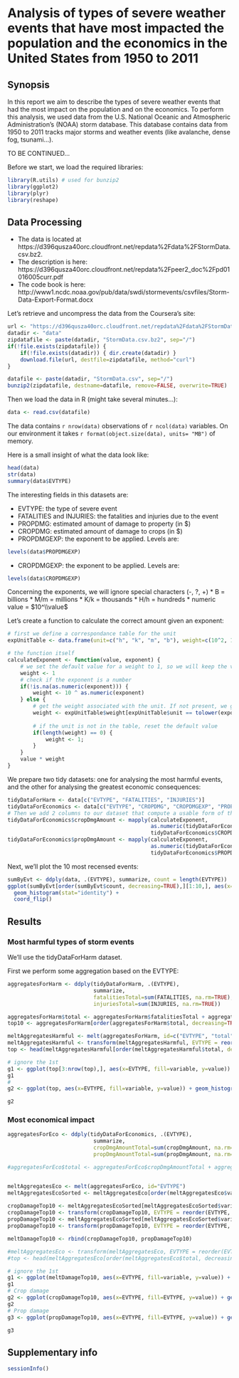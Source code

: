 # Analysis of types of severe weather events that have most impacted the population and the economics in the United States from 1950 to 2011

## Synopsis

In this report we aim to describe the types of severe weather events that had the most impact on the population
and on the economics.
To perform this analysis, we used data from the U.S. National Oceanic and Atmospheric Administration's (NOAA) storm database.
This database contains data from 1950 to 2011 tracks major storms and weather events (like avalanche, dense fog, tsunami...).

TO BE CONTINUED...

Before we start, we load the required libraries:

``` r
library(R.utils) # used for bunzip2
library(ggplot2)
library(plyr)
library(reshape)
```

## Data Processing

* The data is located at https://d396qusza40orc.cloudfront.net/repdata%2Fdata%2FStormData.csv.bz2.
* The description is here: https://d396qusza40orc.cloudfront.net/repdata%2Fpeer2_doc%2Fpd01016005curr.pdf
* The code book is here: http://www1.ncdc.noaa.gov/pub/data/swdi/stormevents/csvfiles/Storm-Data-Export-Format.docx

Let's retrieve and uncompress the data from the Coursera's site:

```r
url <- "https://d396qusza40orc.cloudfront.net/repdata%2Fdata%2FStormData.csv.bz2"
datadir <- "data"
zipdatafile <- paste(datadir, "StormData.csv.bz2", sep="/")
if(!file.exists(zipdatafile)) {
    if(!file.exists(datadir)) { dir.create(datadir) }
    download.file(url, destfile=zipdatafile, method="curl")
}

datafile <- paste(datadir, "StormData.csv", sep="/")
bunzip2(zipdatafile, destname=datafile, remove=FALSE, overwrite=TRUE)
```

Then we load the data in R (might take several minutes...):
```r
data <- read.csv(datafile)
```

The data contains `r nrow(data)` observations of `r ncol(data)` variables. On our environment it takes `r format(object.size(data), units= "MB")` of memory.

Here is a small insight of what the data look like:
```r
head(data)
str(data)
summary(data$EVTYPE)
```

The interesting fields in this datasets are:

* EVTYPE: the type of severe event
* FATALITIES and INJURIES: the fatalities and injuries due to the event
* PROPDMG: estimated amount of damage to property (in $)
* CROPDMG: estimated amount of damage to crops (in $)
* PROPDMGEXP: the exponent to be applied. Levels are:
```r
levels(data$PROPDMGEXP)
```

* CROPDMGEXP: the exponent to be applied. Levels are:
```r
levels(data$CROPDMGEXP)
```

Concerning the exponents, we will ignore special characters (-, ?, +)
* B = billions
* M/m = millions
* K/k = thousands
* H/h = hundreds
* numeric value = $10^\\value$

Let's create a function to calculate the correct amount given an exponent:
```r
# first we define a correspondance table for the unit
expUnitTable <- data.frame(unit=c("h", "k", "m", "b"), weight=c(10^2, 10^3, 10^6, 10^9))

# the function itself
calculateExponent <- function(value, exponent) {
    # we set the default value for a weight to 1, so we will keep the value as is
    weight <- 1
    # check if the exponent is a number
    if(!is.na(as.numeric(exponent))) {
        weight <- 10 ^ as.numeric(exponent)
    } else {
        # get the weight associated with the unit. If not present, we got a numeric(0)
        weight <- expUnitTable$weight[expUnitTable$unit == tolower(exponent)]
        
        # if the unit is not in the table, reset the default value
        if(length(weight) == 0) {
            weight <- 1;
        }
    }
    value * weight
}
```

We prepare two tidy datasets: one for analysing the most harmful events, and the other for analysing
the greatest economic consequences:
```r
tidyDataForHarm <- data[c("EVTYPE", "FATALITIES", "INJURIES")]
tidyDataForEconomics <- data[c("EVTYPE", "CROPDMG", "CROPDMGEXP", "PROPDMG", "PROPDMGEXP")]
# Then we add 2 columns to our dataset that compute a usable form of the amount of damage:
tidyDataForEconomics$cropDmgAmount <- mapply(calculateExponent,
                                             as.numeric(tidyDataForEconomics$CROPDMG),
                                             tidyDataForEconomics$CROPDMGEXP)
tidyDataForEconomics$propDmgAmount <- mapply(calculateExponent,
                                             as.numeric(tidyDataForEconomics$PROPDMG),
                                             tidyDataForEconomics$PROPDMGEXP)
```

Next, we'll plot the 10 most recensed events:
```r
sumByEvt <- ddply(data, .(EVTYPE), summarize, count = length(EVTYPE))
ggplot(sumByEvt[order(sumByEvt$count, decreasing=TRUE),][1:10,], aes(x=EVTYPE, y=count, fill=EVTYPE)) +
  geom_histogram(stat="identity") +
  coord_flip()
```

## Results

### Most harmful types of storm events

We'll use the tidyDataForHarm dataset. 

First we perform some aggregation based on the EVTYPE:
```r
aggregatesForHarm <- ddply(tidyDataForHarm, .(EVTYPE),
                           summarize,
                           fatalitiesTotal=sum(FATALITIES, na.rm=TRUE),
                           injuriesTotal=sum(INJURIES, na.rm=TRUE))

aggregatesForHarm$total <- aggregatesForHarm$fatalitiesTotal + aggregatesForHarm$injuriesTotal
top10 <- aggregatesForHarm[order(aggregatesForHarm$total, decreasing=TRUE),][1:10,"EVTYPE"]

meltAggregatesHarmful <- melt(aggregatesForHarm, id=c("EVTYPE", "total"))
meltAggregatesHarmful <- transform(meltAggregatesHarmful, EVTYPE = reorder(EVTYPE, total))
top <- head(meltAggregatesHarmful[order(meltAggregatesHarmful$total, decreasing=TRUE),], 40)

# ignore the 1st
g1 <- ggplot(top[3:nrow(top),], aes(x=EVTYPE, fill=variable, y=value)) + geom_histogram(stat="identity") + coord_flip()
g1
# 
g2 <- ggplot(top, aes(x=EVTYPE, fill=variable, y=value)) + geom_histogram(stat="identity") + coord_flip()

g2
```

### Most economical impact

```r
aggregatesForEco <- ddply(tidyDataForEconomics, .(EVTYPE),
                           summarize,
                           cropDmgAmountTotal=sum(cropDmgAmount, na.rm=TRUE),
                           propDmgAmountTotal=sum(propDmgAmount, na.rm=TRUE))

#aggregatesForEco$total <- aggregatesForEco$cropDmgAmountTotal + aggregatesForEco$propDmgAmountTotal


meltAggregatesEco <- melt(aggregatesForEco, id="EVTYPE")
meltAggregatesEcoSorted <- meltAggregatesEco[order(meltAggregatesEco$value, decreasing=TRUE),]
  
cropDamageTop10 <- meltAggregatesEcoSorted[meltAggregatesEcoSorted$variable == "cropDmgAmountTotal",][1:10,]
cropDamageTop10 <- transform(cropDamageTop10, EVTYPE = reorder(EVTYPE, value))
propDamageTop10 <- meltAggregatesEcoSorted[meltAggregatesEcoSorted$variable == "propDmgAmountTotal",][1:10,]
propDamageTop10 <- transform(propDamageTop10, EVTYPE = reorder(EVTYPE, value))

meltDamageTop10 <- rbind(cropDamageTop10, propDamageTop10)

#meltAggregatesEco <- transform(meltAggregatesEco, EVTYPE = reorder(EVTYPE, value))
#top <- head(meltAggregatesEco[order(meltAggregatesEco$total, decreasing=TRUE),], 40)

# ignore the 1st
g1 <- ggplot(meltDamageTop10, aes(x=EVTYPE, fill=variable, y=value)) + geom_histogram(stat="identity") + coord_flip() + facet_grid(variable ~ ., scales = "free_y")
g1
# Crop damage 
g2 <- ggplot(cropDamageTop10, aes(x=EVTYPE, fill=EVTYPE, y=value)) + geom_histogram(stat="identity") + coord_flip()
g2
# Prop damage
g3 <- ggplot(propDamageTop10, aes(x=EVTYPE, fill=EVTYPE, y=value)) + geom_histogram(stat="identity") + coord_flip()

g3
```

## Supplementary info

```r
sessionInfo()
```

